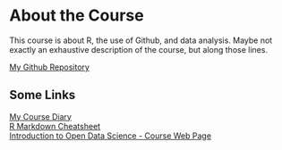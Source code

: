 
# About the Course

This course is about R, the use of Github, and data analysis. Maybe not exactly an exhaustive description of the course, but along those lines.  

[My Github Repository](http://github.com/huttusam/IODS-project)  
  
## Some Links
[My Course Diary](http://huttusam.github.io/IODS-project)  
[R Markdown Cheatsheet](http://www.rstudio.com/wp-content/uploads/2015/02/rmarkdown-cheatsheet.pdf)  
[Introduction to Open Data Science - Course Web Page](http://mooc.helsinki.fi/course/view.php?id=52)

